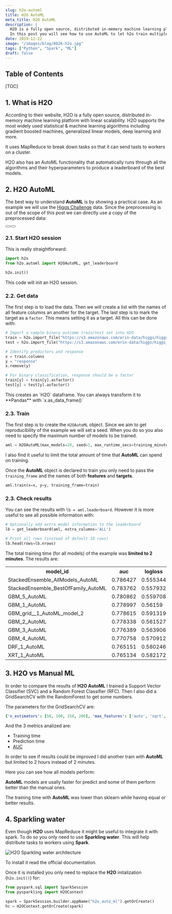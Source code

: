 ```yaml
---
slug: h2o-automl
title: H2O AutoML
meta_title: H2O AutoML
description: |
  H2O is a fully open source, distributed in-memory machine learning platform with linear scalability.
  In this post you will see how to use AutoML to let h2o train multiple Machine Learning algorithms automatically.
date: 2019-12-22
image: "/images/blog/0026-h2o.jpg"
tags: ["Python", "Spark", "ML"]
draft: false
---
```


<script type="module" src="/js/posts/0026-plots-h2o.js"></script>

## Table of Contents

[TOC]

## 1. What is H2O

According to their website, H2O is a fully open source, distributed in-memory machine learning platform with linear scalability.
H2O supports the most widely used statistical & machine learning algorithms including gradient boosted machines, generalized linear models, deep learning and more.

It uses MapReduce to break down tasks so that it can send tasts to workers on a cluster.

H2O also has an AutoML functionality that automatically runs through all the algorithms and their hyperparameters to produce a leaderboard of the best models.

## 2. H2O AutoML

The best way to understand **AutoML** is by showing a practical case.
As an example we will use the [Higgs Challenge](https://www.kaggle.com/c/higgs-boson/data) data.
Since the preprocessing is out of the scope of this post we can directly use a copy of the preprocessed data:

<div class="flex justify-center">
  <Button label="Train data" link="https://s3.amazonaws.com/erin-data/higgs/higgs_train_10k.csv" style="solid" />
  <Button label="Test data" link="https://s3.amazonaws.com/erin-data/higgs/higgs_test_5k.csv" style="solid" />
</div>

### 2.1. Start H2O session

This is really straightforward:

```python
import h2o
from h2o.automl import H2OAutoML, get_leaderboard

h2o.init()
```

This code will init an H2O session.

### 2.2. Get data

The first step is to load the data.
Then we will create a list with the names of all feature columns an another for the target.
The last step is to mark the target as a `factor`. This means setting it as a target.
All this can be done with:

```python
# Import a sample binary outcome train/test set into H2O
train = h2o.import_file("https://s3.amazonaws.com/erin-data/higgs/higgs_train_10k.csv")
test = h2o.import_file("https://s3.amazonaws.com/erin-data/higgs/higgs_test_5k.csv")

# Identify predictors and response
x = train.columns
y = "response"
x.remove(y)

# For binary classification, response should be a factor
train[y] = train[y].asfactor()
test[y] = test[y].asfactor()
```

<Notice type="info">
  This creates an `H2O` dataframe. You can always transform it to **Pandas** with `x.as_data_frame()`
</Notice>

### 2.3. Train

The first step is to create the `H2OAutoML` object.
Since we aim to get reproducibility of the example we will set a seed.
When you do so you also need to specify the maximum number of models to be trained.

```python
aml = H2OAutoML(max_models=20, seed=1, max_runtime_secs=training_minutes*60)
```

I also find it useful to limit the total amount of time that **AutoML** can spend on training.

Once the **AutoML** object is declared to train you only need to pass the `training_frame` and the names of both **features** and **targets**.

```python
aml.train(x=x, y=y, training_frame=train)
```

### 2.3. Check results

You can see the results with `lb = aml.leaderboard`.
However it is more useful to see all possible information with:

```python
# Optionally add extra model information to the leaderboard
lb = get_leaderboard(aml, extra_columns='ALL')

# Print all rows (instead of default 10 rows)
lb.head(rows=lb.nrows)
```

The total training time (for all models) of the example was **limited to 2 minutes**. The results are:

<table class="v-table" align="center">
  <tr class="v-table-center">
    <th class="v-table-header">model_id</th>
    <th class="v-table-header">auc</th>
    <th class="v-table-header">logloss</th>
    <th class="v-table-header">aucpr</th>
    <th class="v-table-header">mean_per_class_error</th>
  </tr>
  <tr>
    <td>StackedEnsemble_AllModels_AutoML</td>
    <td>0.786427</td>
    <td>0.555344</td>
    <td>0.803633</td>
    <td>0.319589</td>
  </tr>
  <tr>
    <td>StackedEnsemble_BestOfFamily_AutoML</td>
    <td>0.783762</td>
    <td>0.557932</td>
    <td>0.800806</td>
    <td>0.33061</td>
  </tr>
  <tr>
    <td>GBM_5_AutoML</td>
    <td>0.780862</td>
    <td>0.559708</td>
    <td>0.79783</td>
    <td>0.325399</td>
  </tr>
  <tr>
    <td>GBM_1_AutoML</td>
    <td>0.778997</td>
    <td>0.56159</td>
    <td>0.796523</td>
    <td>0.326697</td>
  </tr>
  <tr>
    <td>GBM_grid__1_AutoML_model_2</td>
    <td>0.778615</td>
    <td>0.591319</td>
    <td>0.795194</td>
    <td>0.34516</td>
  </tr>
  <tr>
    <td>GBM_2_AutoML</td>
    <td>0.778338</td>
    <td>0.561527</td>
    <td>0.79632</td>
    <td>0.329805</td>
  </tr>
  <tr>
    <td>GBM_3_AutoML</td>
    <td>0.776389</td>
    <td>0.563906</td>
    <td>0.793284</td>
    <td>0.328065</td>
  </tr>
  <tr>
    <td>GBM_4_AutoML</td>
    <td>0.770758</td>
    <td>0.570912</td>
    <td>0.790371</td>
    <td>0.353743</td>
  </tr>
  <tr>
    <td>DRF_1_AutoML</td>
    <td>0.765151</td>
    <td>0.580246</td>
    <td>0.783285</td>
    <td>0.340491</td>
  </tr>
  <tr>
    <td>XRT_1_AutoML</td>
    <td>0.765134</td>
    <td>0.582172</td>
    <td>0.783059</td>
    <td>0.349171</td>
  </tr>
</table>

## 3. H2O vs Manual ML

In order to compare the results of **H2O AutoML** I trained a Support Vector Classifier (SVC) and a Random Forest Classifier (RFC).
Then I also did a GridSearchCV with the RandomForest to get some numbers.

The parameters for the GridSearchCV are:
```yaml
{'n_estimators': [50, 100, 150, 200], 'max_features': ['auto', 'sqrt', 'log2']}
```

And the 3 metrics analized are:

* Training time
* Prediction time
* [AUC](https://developers.google.com/machine-learning/crash-course/classification/roc-and-auc)

In order to see if results could be improved I did another train with **AutoML** but limited to 2 hours instead of 2 minutes.

Here you can see how all models perform:
<canvas id="auc_predict_time" style="width:100%;height:500px;"></canvas>

**AutoML** models are usally faster for predict and some of them perform better than the manual ones.

<canvas id="auc_train_time" style="width:100%;height:500px;"></canvas>

The training time with **AutoML** was lower than sklearn while having equal or better results.

## 4. Sparkling water

Even though **H2O** uses MapReduce it might be useful to integrate it with spark.
To do so you only need to use **Sparkling water**.
This will help distribute tasks to workers using **Spark**.

![H2O Sparkling water architecture](../../images/posts/2019/0026-h2o_sparkling_water_architecture.png)

To install it read the official documentation.

Once it is installed you only need to replace the **H2O** initalization (`h2o.init()`) for:

```python
from pyspark.sql import SparkSession
from pysparkling import H2OContext

spark = SparkSession.builder.appName("h2o_auto_ml").getOrCreate()
hc = H2OContext.getOrCreate(spark)
```
